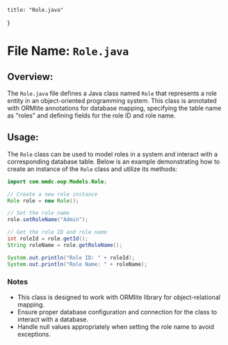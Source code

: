 
    title: "Role.java"
}


# File Name: `Role.java`

## Overview:
The `Role.java` file defines a Java class named `Role` that represents a role entity in an object-oriented programming system. This class is annotated with ORMlite annotations for database mapping, specifying the table name as "roles" and defining fields for the role ID and role name.

## Usage:
The `Role` class can be used to model roles in a system and interact with a corresponding database table. Below is an example demonstrating how to create an instance of the `Role` class and utilize its methods:

```java
import com.mmdc.oop.Models.Role;

// Create a new role instance
Role role = new Role();

// Set the role name
role.setRoleName("Admin");

// Get the role ID and role name
int roleId = role.getId();
String roleName = role.getRoleName();

System.out.println("Role ID: " + roleId);
System.out.println("Role Name: " + roleName);
```

### Notes
- This class is designed to work with ORMlite library for object-relational mapping.
- Ensure proper database configuration and connection for the class to interact with a database.
- Handle null values appropriately when setting the role name to avoid exceptions.